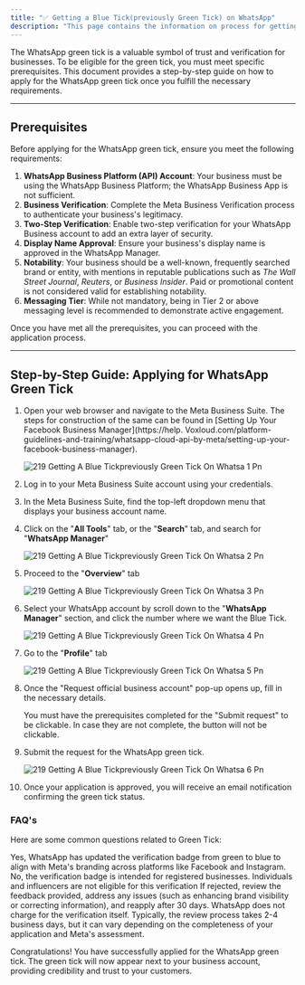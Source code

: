 ```yaml
---
title: "✅ Getting a Blue Tick(previously Green Tick) on WhatsApp"
description: "This page contains the information on process for getting green tick on WhatsApp business API account."
---
```


The WhatsApp green tick is a valuable symbol of trust and verification for businesses. To be eligible for the green tick, you must meet specific prerequisites. This document provides a step-by-step guide on how to apply for the WhatsApp green tick once you fulfill the necessary requirements.

---

## **Prerequisites**

Before applying for the WhatsApp green tick, ensure you meet the following requirements:

1. **WhatsApp Business Platform (API) Account**: Your business must be using the WhatsApp Business Platform; the WhatsApp Business App is not sufficient.​
2. **Business Verification**: Complete the Meta Business Verification process to authenticate your business's legitimacy.​
3. **Two-Step Verification**: Enable two-step verification for your WhatsApp Business account to add an extra layer of security.​
4. **Display Name Approval**: Ensure your business's display name is approved in the WhatsApp Manager.​
5. **Notability**: Your business should be a well-known, frequently searched brand or entity, with mentions in reputable publications such as _The Wall Street Journal_, _Reuters_, or _Business Insider_. Paid or promotional content is not considered valid for establishing notability.​
6. **Messaging Tier**: While not mandatory, being in Tier 2 or above messaging level is recommended to demonstrate active engagement.

Once you have met all the prerequisites, you can proceed with the application process.

---

## **Step-by-Step Guide: Applying for WhatsApp Green Tick**

 1. Open your web browser and navigate to the Meta Business Suite. The steps for construction of the same can be found in [Setting Up Your Facebook Business Manager](https://help. Voxloud.com/platform-guidelines-and-training/whatsapp-cloud-api-by-meta/setting-up-your-facebook-business-manager).

    ![219 Getting A Blue Tickpreviously Green Tick On Whatsa 1 Pn](/images/platform-guidelines-training/getting-blue-tick/219.getting_a_blue_tickpreviously_green_tick_on_whatsa-1.png)
 2. Log in to your Meta Business Suite account using your credentials.
 3. In the Meta Business Suite, find the top-left dropdown menu that displays your business account name.
 4. Click on the "**All Tools**" tab, or the "**Search**" tab, and search for "**WhatsApp Manager**"

    ![219 Getting A Blue Tickpreviously Green Tick On Whatsa 2 Pn](/images/platform-guidelines-training/getting-blue-tick/219.getting_a_blue_tickpreviously_green_tick_on_whatsa-2.png)
 5. Proceed to the "**Overview**" tab

    ![219 Getting A Blue Tickpreviously Green Tick On Whatsa 3 Pn](/images/platform-guidelines-training/getting-blue-tick/219.getting_a_blue_tickpreviously_green_tick_on_whatsa-3.png)
 6. Select your WhatsApp account by scroll down to the "**WhatsApp Manager**" section, and click the number where we want the Blue Tick.

    ![219 Getting A Blue Tickpreviously Green Tick On Whatsa 4 Pn](/images/platform-guidelines-training/getting-blue-tick/219.getting_a_blue_tickpreviously_green_tick_on_whatsa-4.png)
 7. Go to the "**Profile**" tab

    ![219 Getting A Blue Tickpreviously Green Tick On Whatsa 5 Pn](/images/platform-guidelines-training/getting-blue-tick/219.getting_a_blue_tickpreviously_green_tick_on_whatsa-5.png)
 8. Once the "Request official business account" pop-up opens up, fill in the necessary details.

    <Note>
      You must have the prerequisites completed for the "Submit request" to be clickable. In case they are not complete, the button will not be clickable.
    </Note>
 9. Submit the request for the WhatsApp green tick.

    ![219 Getting A Blue Tickpreviously Green Tick On Whatsa 6 Pn](/images/platform-guidelines-training/getting-blue-tick/219.getting_a_blue_tickpreviously_green_tick_on_whatsa-6.png)
10. Once your application is approved, you will receive an email notification confirming the green tick status.

### **FAQ's**

Here are some common questions related to Green Tick:

<AccordionGroup>
  <Accordion title="Is the WhatsApp green tick now a blue tick?">
    Yes, WhatsApp has updated the verification badge from green to blue to align with Meta's branding across platforms like Facebook and Instagram.
  </Accordion>
  <Accordion title="Can individuals or influencers apply for verification badge">
    No, the verification badge is intended for registered businesses. Individuals and influencers are not eligible for this verification
  </Accordion>
  <Accordion title="What if my application is rejected?">
    If rejected, review the feedback provided, address any issues (such as enhancing brand visibility or correcting information), and reapply after 30 days.
  </Accordion>
  <Accordion title="Is there a fee for obtaining a verification badge?">
    WhatsApp does not charge for the verification itself.
  </Accordion>
  <Accordion title="How long does the verification process take?">
    Typically, the review process takes 2-4 business days, but it can vary depending on the completeness of your application and Meta's assessment.
  </Accordion>
</AccordionGroup>

Congratulations\! You have successfully applied for the WhatsApp green tick. The green tick will now appear next to your business account, providing credibility and trust to your customers.

 